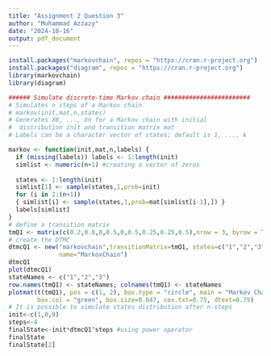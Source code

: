 ```yaml
---
title: "Assignment 2 Question 3"
author: "Muhammad Azzazy"
date: "2024-10-16"
output: pdf_document
---
```


```r
install.packages("markovchain", repos = "https://cran.r-project.org")
install.packages("diagram", repos = "https://cran.r-project.org")
library(markovchain)
library(diagram)

###### Simulate discrete-time Markov chain ########################
# Simulates n steps of a Markov chain 
# markov(init,mat,n,states)
# Generates X0, ..., Xn for a Markov chain with initial
#  distribution init and transition matrix mat
# Labels can be a character vector of states; default is 1, .... k

markov <- function(init,mat,n,labels) { 
  if (missing(labels)) labels <- 1:length(init)
  simlist <- numeric(n+1) #creating a vector of zeros
  
  states <- 1:length(init)
  simlist[1] <- sample(states,1,prob=init)
  for (i in 2:(n+1)) 
  { simlist[i] <- sample(states,1,prob=mat[simlist[i-1],]) }
  labels[simlist]
}
# define a transition matrix
tmQ1 <- matrix(c(0.2,0.8,0,0.5,0,0.5,0.25,0.25,0.5),nrow = 3, byrow = TRUE)
# create the DTMC
dtmcQ1 <- new("markovchain",transitionMatrix=tmQ1, states=c("1","2","3"),
              name="MarkovChain") 
dtmcQ1
plot(dtmcQ1)
stateNames <- c("1","2","3")
row.names(tmQ1) <- stateNames; colnames(tmQ1) <- stateNames
plotmat(t(tmQ1), pos = c(1, 2), box.type = "circle", main = "Markov Chain",
        box.col = "green", box.size=0.047, cex.txt=0.75, dtext=0.75)
# It is possible to simulate states distribution after n-steps
init<-c(1,0,0)
steps<-4
finalState<-init*dtmcQ1^steps #using power operator
finalState
finalState[2]
```

